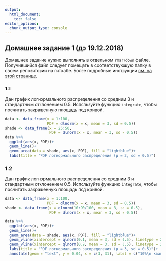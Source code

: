 ```yaml
---
output:
  html_document:
    toc: false
editor_options: 
  chunk_output_type: console
---
```


## Домашнее задание 1 (до 19.12.2018)
Домашнее задание нужно выполнять в отдельном `rmarkdown` файле. Получившийся файл следует помещать в соответствующую папку в своем репозитории на гитхабе. Более подробные инструкции [см. на этой странице](https://agricolamz.github.io/2018_data_analysis_for_linguists/index.html).

### 1.1
Дан график логнормального распределения со средним 3 и стандартным отклонением 0.5. Используйте функцию `integrate`, чтобы посчитать закрашенную площадь под кривой.

```r
data <- data_frame(x = 1:100,
                   PDF = dlnorm(x = x, mean = 3, sd = 0.5))
shade <- data_frame(x = 25:50,
                    PDF = dlnorm(x = x, mean = 3, sd = 0.5))
data %>% 
  ggplot(aes(x, PDF))+
  geom_line()+
  geom_area(data = shade, aes(x, PDF), fill = "lightblue")+
  labs(title = "PDF логнормального распределения (μ = 3, sd = 0.5)")
```

### 1.2
Дан график логнормального распределения со средним 3 и стандартным отклонением 0.5. Используйте функцию `integrate`, чтобы посчитать закрашенную площадь под кривой.

```r
data <- data_frame(x = 1:100,
                   PDF = dlnorm(x = x, mean = 3, sd = 0.5))
shade <- data_frame(x = qlnorm(10:90/100, mean = 3, sd = 0.5),
                    PDF = dlnorm(x = x, mean = 3, sd = 0.5))

data %>% 
  ggplot(aes(x, PDF))+
  geom_line()+
  geom_area(data = shade, aes(x, PDF), fill = "lightblue")+
  geom_vline(xintercept = qlnorm(0.1, mean = 3, sd = 0.5), linetype = 2)+
  geom_vline(xintercept = qlnorm(0.9, mean = 3, sd = 0.5), linetype = 2)+
  labs(title = "PDF логнормального распределения (μ = 3, sd = 0.5)")+
  annotate(geom = "text", y = 0.04, x = c(3, 31), label = c("10%\n квантиль", "90%\n квантиль"), color = "red")
```
